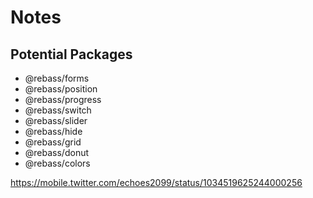 
# Notes

## Potential Packages

- @rebass/forms
- @rebass/position
- @rebass/progress
- @rebass/switch
- @rebass/slider
- @rebass/hide
- @rebass/grid
- @rebass/donut
- @rebass/colors

https://mobile.twitter.com/echoes2099/status/1034519625244000256
